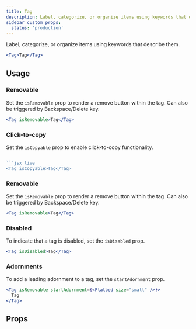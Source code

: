 ```yaml
---
title: Tag
description: Label, categorize, or organize items using keywords that describe them.
sidebar_custom_props:
  status: 'production'
---
```


Label, categorize, or organize items using keywords that describe them.

```jsx live
<Tag>Tag</Tag>
```

## Usage

### Removable

Set the `isRemovable` prop to render a remove button within the tag. Can also be triggered by
Backspace/Delete key.

```jsx live
<Tag isRemovable>Tag</Tag>
```

### Click-to-copy

Set the `isCopyable` prop to enable click-to-copy functionality.

````jsx live

```jsx live
<Tag isCopyable>Tag</Tag>
````

### Removable

Set the `isRemovable` prop to render a remove button within the tag. Can also be triggered by
Backspace/Delete key.

```jsx live
<Tag isRemovable>Tag</Tag>
```

### Disabled

To indicate that a tag is disabled, set the `isDisabled` prop.

```jsx live
<Tag isDisabled>Tag</Tag>
```

### Adornments

To add a leading adornment to a tag, set the `startAdornment` prop.

```jsx live
<Tag isRemovable startAdornment={<Flatbed size="small" />}>
  Tag
</Tag>
```

## Props

<PropsTable component="Tag" />
